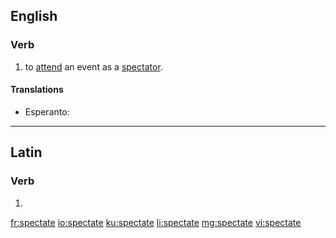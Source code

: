 ==English==

===Verb===
{{en-verb|spectat|ing}}

# {{context|intransitive|lang=en}} to [[attend]] an event as a [[spectator]].

====Translations====
{{trans-top|attend an event as a spectator}}
* Esperanto: {{t|eo|spekti}}
{{trans-mid}}
{{trans-bottom}}

----

==Latin==

===Verb===
{{la-verb-form|spectāte}}

# {{conjugation of|spectō||1|p|pres|act|imp|lang=la}}

[[fr:spectate]]
[[io:spectate]]
[[ku:spectate]]
[[li:spectate]]
[[mg:spectate]]
[[vi:spectate]]